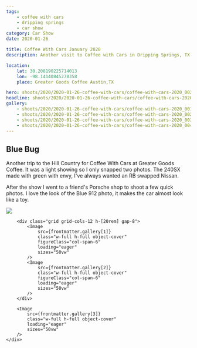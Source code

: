 ```yaml
---
tags:
    - coffee with cars
    - dripping springs
    - car show
category: Car Show
date: 2020-01-26

title: Coffee With Cars January 2020
description: Another visit to Coffee with Cars in Dripping Springs, TX

location:
    lat: 30.208190225714013
    lon: -98.14140845278358
    place: Greater Goods Coffee Austin,TX

hero: shoots/2020/2020-01-26-coffee-with-cars/coffee-with-cars-2020_002
headline: shoots/2020/2020-01-26-coffee-with-cars/coffee-with-cars-2020_003
gallery:
    - shoots/2020/2020-01-26-coffee-with-cars/coffee-with-cars-2020_001
    - shoots/2020/2020-01-26-coffee-with-cars/coffee-with-cars-2020_002
    - shoots/2020/2020-01-26-coffee-with-cars/coffee-with-cars-2020_003
    - shoots/2020/2020-01-26-coffee-with-cars/coffee-with-cars-2020_004
---
```



## Blue Bug

Another trip to the Hill Country for Coffee With Cars at Greater Goods Coffee. It was a light showing so I only snapped two photos. The 240SX made with green with envy, I've always wanted an RB swapped Nissan.

After the show I went to a friend's Porsche shop to shoot a few quick photos. I love the look of the Blue 912 photo, it makes the car almost look like a toy.

<Gallery>
    <div class="flex flex-col gap-8">
        <Image
            src={frontmatter.gallery[0]}
            class="w-full h-full object-cover"
            loading="eager"
            sizes="50vw"
        />

        <div class="grid grid-cols-12 h-[20rem] gap-8">
            <Image
                src={frontmatter.gallery[1]}
                class="w-full h-full object-cover"
                figureClass="col-span-6"
                loading="eager"
                sizes="50vw"
            />
            <Image
                src={frontmatter.gallery[2]}
                class="w-full h-full object-cover"
                figureClass="col-span-6"
                loading="eager"
                sizes="50vw"
            />
        </div>

        <Image
            src={frontmatter.gallery[3]}
            class="w-full h-full object-cover"
            loading="eager"
            sizes="50vw"
        />
    </div>

</Gallery>
